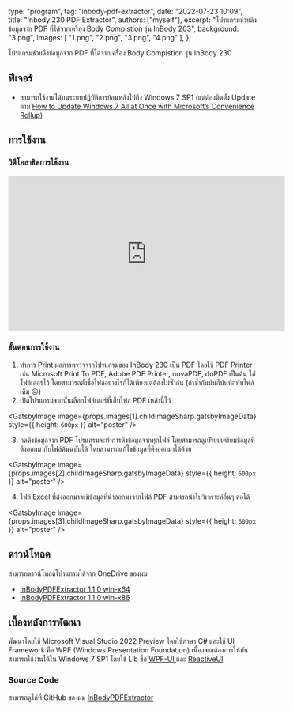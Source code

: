 
  type: "program",
  tag: "inbody-pdf-extractor",
  date: "2022-07-23 10:09",
  title: "Inbody 230 PDF Extractor",
  authors: ["myself"],
  excerpt: "โปรแกรมช่วยดึงข้อมูลจาก PDF ที่ได้จากเครื่อง Body Compistion รุ่น InBody 203",
  background: "3.png",
  images: [
    "1.png",
    "2.png",
    "3.png",
    "4.png"
  ],
};

โปรแกรมช่วยดึงข้อมูลจาก PDF ที่ได้จากเครื่อง Body Compistion รุ่น InBody 230

## ฟีเจอร์

- สามารถใช้งานได้บนระบบปฏิบัติการย้อนหลังไปถึง Windows 7 SP1 (แต่ต้องติดตั้ง Update ตาม [How to Update Windows 7 All at Once with Microsoft’s Convenience Rollup](https://www.howtogeek.com/255435/how-to-update-windows-7-all-at-once-with-microsofts-convenience-rollup/))

## การใช้งาน

### วิดีโอสาธิตการใช้งาน

<iframe width="560" height="315" src="https://www.youtube.com/embed/MZyYe3mMW4U" title="YouTube video player" frameborder="0" allow="accelerometer; autoplay; clipboard-write; encrypted-media; gyroscope; picture-in-picture" allowfullscreen></iframe>

### ขั้นตอนการใช้งาน

1. ทำการ Print ผลการตรวจจากโปรแกรมของ InBody 230 เป็น PDF โดยใช้ PDF Printer เช่น Microsoft Print To PDF, Adobe PDF Printer, novaPDF, doPDF เป็นต้น ใส่โฟล์เดอร์ไว้ โดยสามารถตั้งชื่อไฟล์อย่างไรก็ได้เพียงแต่ต้องไม่ซ้ำกัน (ถ้าซ้ำกันมันก็บันทึกทับไฟล์เดิม 😖)
2. เปิดโปรแกรมจากนั้นเลือกโฟล์เดอร์ที่เก็บไฟล์ PDF เหล่านี้ไว้ 

<GatsbyImage
  image={props.images[1].childImageSharp.gatsbyImageData}
  style={{ height: `600px` }}
  alt="poster"
/>

3. กดดึงข้อมูลจาก PDF โปรแกรมจะทำการดึงข้อมูลจากทุกไฟล์ โดยสามารถดูเปรียบเตรียมข้อมูลที่ดึงออกมากับไฟล์ต้นฉบับได้ โดยสามารถแก้ไขข้อมูลที่ดึงออกมาได้ด้วย

<GatsbyImage
  image={props.images[2].childImageSharp.gatsbyImageData}
  style={{ height: `600px` }}
  alt="poster"
/>

4. ไฟล์ Excel ที่ส่งออกมาจะมีข้อมูลที่นำออกมาจากไฟล์ PDF สามารถนำไปวิเคราะห์อื่นๆ ต่อได้

<GatsbyImage
  image={props.images[3].childImageSharp.gatsbyImageData}
  style={{ height: `600px` }}
  alt="poster"
/>

## ดาวน์โหลด

สามารถดาวน์โหลดโปรแกรมได้จาก OneDrive ของผม

- [InBodyPDFExtractor 1.1.0 win-x64](https://1drv.ms/u/s!AnqXyzBKVJbomrAtXrnZhobYEyeCQg?e=D5kerI)
- [InBodyPDFExtractor 1.1.0 win-x86](https://1drv.ms/u/s!AnqXyzBKVJbomrAuFx1oJJxUJ0J_WQ?e=lhLhQy)

## เบื้องหลังการพัฒนา

พัฒนาโดยใช้ Microsoft Visual Studio 2022 Preview โดยใช้ภาษา C# และใช้ UI Framework คือ WPF (Windows Presentation Foundation) เนื่องจากต้องการให้มันสามารถใช้งานได้ใน Windows 7 SP1 โดยใช้ Lib ชื่อ [WPF-UI ](https://github.com/lepoco/wpfui) และ [ReactiveUI](https://www.reactiveui.net/)

### Source Code

สามารถดูได้ที่ GitHub ของผม [InBodyPDFExtractor](https://github.com/Lukespacewalker/InBodyPDFExtractor)